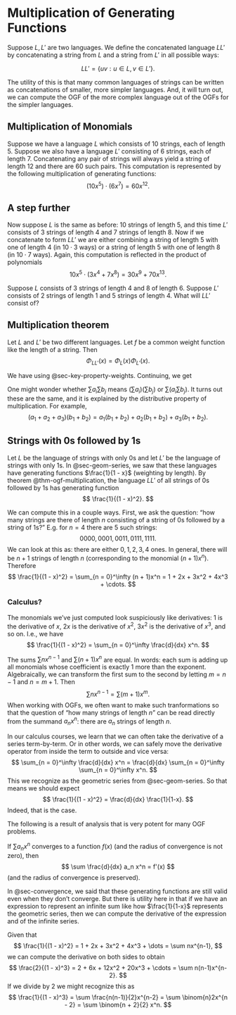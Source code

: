 # Multiplication of Generating Functions

Suppose $L, L'$ are two languages. We define the concatenated language $LL'$ by concatenating a string from $L$ and a string from $L'$ in all possible ways:

$$
LL' = \{uv : u \in L, v \in L'\}.
$$

The utility of this is that many common languages of strings can be written as concatenations of smaller, more simpler languages. And, it will turn out, we can compute the OGF of the more complex language out of the OGFs for the simpler languages.

## Multiplication of Monomials
Suppose we have a language $L$ which consists of $10$ strings, each of length $5$. Suppose we also have a language $L'$ consisting of $6$ strings, each of length $7$.
Concatenating any pair of strings will always yield a string of length $12$ and there are $60$ such pairs. This computation is represented by the following multiplication of generating functions:
$$
(10x^5) \cdot (6x^7) = 60x^{12}.
$$

## A step further
Now suppose $L$ is the same as before: $10$ strings of length $5$, and this time $L'$ consists of $3$ strings of length $4$ and $7$ strings of length $8$. Now if we concatenate to form $LL'$ we are either combining a string of length $5$ with one of length $4$ (in $10 \cdot 3$ ways) or a string of length $5$ with one of length $8$ (in $10 \cdot 7$ ways). Again, this computation is reflected in the product of polynomials
$$
10x^5 \cdot (3x^4 + 7x^8) = 30x^9 + 70x^{13}.
$$

:::{#exr-multiply-finite-ogf}
Suppose $L$ consists of $3$ strings of length $4$ and $8$ of length $6$. Suppose $L'$ consists of $2$ strings of length $1$ and $5$ strings of length $4$. What will $LL'$ consist of?
:::

## Multiplication theorem
::: {#thm-ogf-multiplication}
Let $L$ and $L'$ be two different languages. Let $f$ be a common weight function like the length of a string. Then
$$
\Phi_{LL'}(x) = \Phi_L(x)\Phi_{L'}(x).
$$
:::

::: {.proof}
We have
\begin{align*}
\Phi_{LL'}(x) &= \sum_{w \in LL'} x^{f(w)} \\
&= \sum_{u \in L} \sum_{v \in L'} x^{f(uv)} \\
&= \sum_{u \in L} \sum_{v \in L'} x^{f(u)}x^{f(v)}
\end{align*}
using @sec-key-property-weights. Continuing, we get
\begin{align*}
\phantom{\Phi_{LL'}(x)} &= \sum_{u \in L} x^{f(u)} \sum_{v \in L'} x^{f(v)} \\
&= \Phi_L(x) \Phi_{L'}(x).
\end{align*}
:::

::: {.callout-tip}
One might wonder whether $\sum a_i \sum b_j$ means $(\sum a_i)(\sum b_j)$ or $\sum \left(a_i \sum b_j \right)$. It turns out these are the same, and it is explained by the distributive property of multiplication. For example,
$$
(a_1 + a_2 + a_3)(b_1 + b_2) = a_1(b_1 + b_2) + a_2(b_1 + b_2) + a_3(b_1 + b_2).
$$
:::

## Strings with 0s followed by 1s
Let $L$ be the language of strings with only $0$s and let $L'$ be the language of strings with only $1$s. In @sec-geom-series, we saw that these languages have generating functions $\frac{1}{1 - x}$ (weighting by length). By theorem @thm-ogf-multiplication, the language $LL'$ of all strings of $0$s followed by $1$s has generating function
$$
\frac{1}{(1 - x)^2}.
$$

We can compute this in a couple ways. First, we ask the question: "how many strings are there of length $n$ consisting of a string of $0$s followed by a string of $1$s?" E.g. for $n = 4$ there are $5$ such strings:
$$
0000, 0001, 0011, 0111, 1111.
$$
We can look at this as: there are either $0, 1, 2, 3, 4$ ones. In general, there will be $n + 1$ strings of length $n$ (corresponding to the monomial $(n + 1)x^n$). Therefore
$$
\frac{1}{(1 - x)^2} = \sum_{n = 0}^\infty (n + 1)x^n = 1 + 2x + 3x^2 + 4x^3 + \cdots.
$$

### Calculus?
The monomials we've just computed look suspiciously like derivatives: $1$ is the derivative of $x$, $2x$ is the derivative of $x^2$, $3x^2$ is the derivative of $x^3$, and so on. I.e., we have
$$
\frac{1}{(1 - x)^2} = \sum_{n = 0}^\infty \frac{d}{dx} x^n.
$$

::: {.callout-tip}
The sums $\sum nx^{n-1}$ and $\sum (n + 1)x^n$ are equal. In words: each sum is adding up all monomials whose coefficient is exactly $1$ more than the exponent. Algebraically, we can transform the first sum to the second by letting $m = n - 1$ and $n = m + 1$. Then
$$
\sum nx^{n-1} = \sum (m + 1)x^m.
$$
When working with OGFs, we often want to make such tranformations so that the question of "how many strings of length $n$" can be read directly from the summand $a_nx^n$: there are $a_n$ strings of length $n$.
:::

In our calculus courses, we learn that we can often take the derivative of a series term-by-term. Or in other words, we can safely move the derivative operator from inside the term to outside and vice versa:
$$
\sum_{n = 0}^\infty \frac{d}{dx} x^n = \frac{d}{dx} \sum_{n = 0}^\infty \sum_{n = 0}^\infty x^n.
$$
This we recognize as the geometric series from @sec-geom-series. So that means we should expect
$$
\frac{1}{(1 - x)^2} = \frac{d}{dx} \frac{1}{1-x}.
$$
Indeed, that is the case.

The following is a result of analysis that is very potent for many OGF problems.

::: {#thm-derivative-of-ogf}
If $\sum a_n x^n$ converges to a function $f(x)$ (and the radius of convergence is not zero), then
$$
\sum \frac{d}{dx} a_n x^n = f'(x)
$$
(and the radius of convergence is preserved).
:::

In @sec-convergence, we said that these generating functions are still valid even when they don't converge. But there is utility here in that if we have an expression to represent an infinite sum like how $\frac{1}{1-x}$ represents the geometric series, then we can compute the derivative of the expression and of the infinite series.

::: {#exm-second-derivative}
Given that
$$
\frac{1}{(1 - x)^2} = 1 + 2x + 3x^2 + 4x^3 + \dots = \sum nx^{n-1},
$$
we can compute the derivative on both sides to obtain
$$
\frac{2}{(1 - x)^3} = 2 + 6x + 12x^2 + 20x^3 + \cdots = \sum n(n-1)x^{n-2}.
$$
If we divide by $2$ we might recognize this as
$$
\frac{1}{(1 - x)^3} = \sum \frac{n(n-1)}{2}x^{n-2} = \sum \binom{n}2x^{n - 2}
 = \sum \binom{n + 2}{2} x^n.
$$
:::
